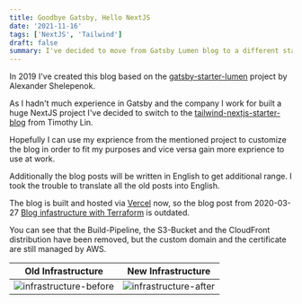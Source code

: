 ```yaml
---
title: Goodbye Gatsby, Hello NextJS
date: '2021-11-16'
tags: ['NextJS', 'Tailwind']
draft: false
summary: I've decided to move from Gatsby Lumen blog to a different starter project based on NextJS.
---
```


In 2019 I've created this blog based on the [gatsby-starter-lumen](https://github.com/alxshelepenok/gatsby-starter-lumen) project by Alexander Shelepenok.

As I hadn't much experience in Gatsby and the company I work for built a huge NextJS project I've decided to switch to the [tailwind-nextjs-starter-blog](https://github.com/timlrx/tailwind-nextjs-starter-blog) from Timothy Lin.

Hopefully I can use my exprience from the mentioned project to customize the blog in order to fit my purposes and vice versa gain more exprience to use at work.

Additionally the blog posts will be written in English to get additional range. I took the trouble to translate all the old posts into English.

The blog is built and hosted via [Vercel](https://vercel.com/) now, so the blog post from 2020-03-27 [Blog infastructure with Terraform](../blog/2020-03-27--Iac-with-Terraform) is outdated.

You can see that the Build-Pipeline, the S3-Bucket and the CloudFront distribution have been removed, but the custom domain and the certificate are still managed by AWS.

| Old Infrastructure                                                                            | New Infrastructure                                                                               |
| --------------------------------------------------------------------------------------------- | ------------------------------------------------------------------------------------------------ |
| ![infrastructure-before](/static/blog/2020-03-27-blog-infrastucture.png 'Old infrastructure') | ![infrastructure-after](/static/blog/2021-11-16-blog-infrastucture_new.png 'New infrastructure') |
